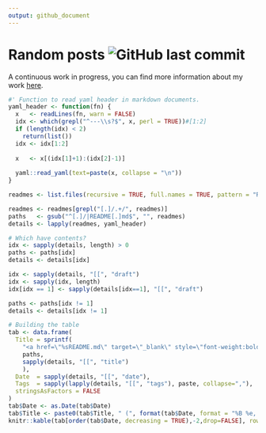 ```yaml
---
output: github_document
---
```


# Random posts ![GitHub last commit](https://img.shields.io/github/last-commit/gvegayon/posts)

A continuous work in progress, you can find more information about my work
[here](https://ggvy.cl).

```r
#' Function to read yaml header in markdown documents.
yaml_header <- function(fn) {
  x   <- readLines(fn, warn = FALSE)
  idx <- which(grepl("^---\\s?$", x, perl = TRUE))#[1:2]
  if (length(idx) < 2)
    return(list())
  idx <- idx[1:2]
  
  x   <- x[(idx[1]+1):(idx[2]-1)]
  
  yaml::read_yaml(text=paste(x, collapse = "\n"))
}

```

```r
readmes <- list.files(recursive = TRUE, full.names = TRUE, pattern = "README[.]R?md")

readmes <- readmes[grepl("[.]/.+/", readmes)]
paths   <- gsub("^[.]/|README[.]md$", "", readmes)
details <- lapply(readmes, yaml_header)

# Which have contents?
idx <- sapply(details, length) > 0
paths <- paths[idx]
details <- details[idx]

idx <- sapply(details, "[[", "draft")
idx <- sapply(idx, length)
idx[idx == 1] <- sapply(details[idx==1], "[[", "draft")

paths <- paths[idx != 1]
details <- details[idx != 1]

# Building the table
tab <- data.frame(
  Title = sprintf(
    "<a href=\"%sREADME.md\" target=\"_blank\" style=\"font-weight:bold;\">%s</a>",
    paths,
    sapply(details, "[[", "title")
    ),
  Date  = sapply(details, "[[", "date"),
  Tags  = sapply(lapply(details, "[[", "tags"), paste, collapse=","),
  stringsAsFactors = FALSE
)
tab$Date <- as.Date(tab$Date)
tab$Title <- paste0(tab$Title, " (", format(tab$Date, format = "%B %e, %Y"), ")")
knitr::kable(tab[order(tab$Date, decreasing = TRUE),-2,drop=FALSE], row.names = FALSE)
```





